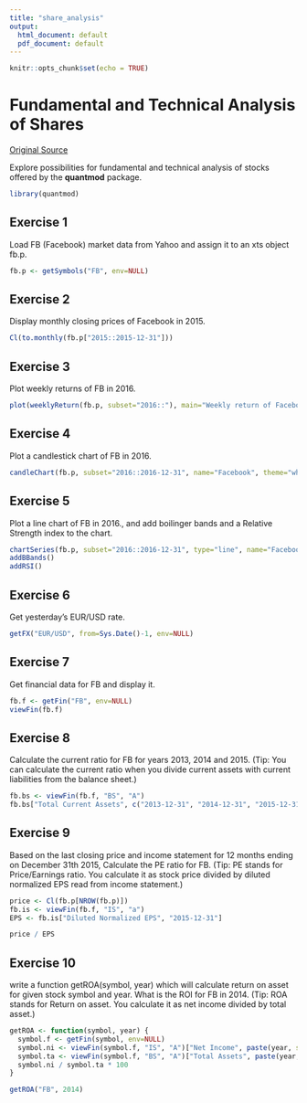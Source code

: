 ```yaml
---
title: "share_analysis"
output:
  html_document: default
  pdf_document: default
---
```


```r
knitr::opts_chunk$set(echo = TRUE)
```

# Fundamental and Technical Analysis of Shares 

[Original Source](http://www.r-exercises.com/2016/08/31/fundamental-and-technical-analysis-of-shares-exercises/)

Explore possibilities for fundamental and technical analysis of stocks offered by the **quantmod** package.

```r
library(quantmod)
```


## Exercise 1

Load FB (Facebook) market data from Yahoo and assign it to an xts object fb.p.

```r
fb.p <- getSymbols("FB", env=NULL)
```

## Exercise 2

Display monthly closing prices of Facebook in 2015.

```r
Cl(to.monthly(fb.p["2015::2015-12-31"]))
```

## Exercise 3

Plot weekly returns of FB in 2016.

```r
plot(weeklyReturn(fb.p, subset="2016::"), main="Weekly return of Facebook")
```

## Exercise 4

Plot a candlestick chart of FB in 2016.

```r
candleChart(fb.p, subset="2016::2016-12-31", name="Facebook", theme="white")
```

## Exercise 5

Plot a line chart of FB in 2016., and add boilinger bands and a Relative Strength index to the chart.

```r
chartSeries(fb.p, subset="2016::2016-12-31", type="line", name="Facebook", theme="white")
addBBands()
addRSI()
```

## Exercise 6

Get yesterday's EUR/USD rate.

```r
getFX("EUR/USD", from=Sys.Date()-1, env=NULL)
```

## Exercise 7

Get financial data for FB and display it.

```r
fb.f <- getFin("FB", env=NULL)
viewFin(fb.f)
```

## Exercise 8

Calculate the current ratio for FB for years 2013, 2014 and 2015. (Tip: You can calculate the current ratio when you divide current assets with current liabilities from the balance sheet.)

```r
fb.bs <- viewFin(fb.f, "BS", "A")
fb.bs["Total Current Assets", c("2013-12-31", "2014-12-31", "2015-12-31")] / fb.bs["Total Current Liabilities", c("2013-12-31", "2014-12-31", "2015-12-31")]
```

## Exercise 9
 
Based on the last closing price and income statement for 12 months ending on December 31th 2015, Calculate the PE ratio for FB. (Tip: PE stands for Price/Earnings ratio. You calculate it as stock price divided by diluted normalized EPS read from income statement.)

```r
price <- Cl(fb.p[NROW(fb.p)])
fb.is <- viewFin(fb.f, "IS", "a")
EPS <- fb.is["Diluted Normalized EPS", "2015-12-31"]

price / EPS
```

## Exercise 10

write a function getROA(symbol, year) which will calculate return on asset for given stock symbol and year. What is the ROI for FB in 2014. (Tip: ROA stands for Return on asset. You calculate it as net income divided by total asset.)

```r
getROA <- function(symbol, year) {
  symbol.f <- getFin(symbol, env=NULL)
  symbol.ni <- viewFin(symbol.f, "IS", "A")["Net Income", paste(year, sep="", "-12-31")]
  symbol.ta <- viewFin(symbol.f, "BS", "A")["Total Assets", paste(year, sep="", "-12-31")]
  symbol.ni / symbol.ta * 100
}

getROA("FB", 2014)
```

